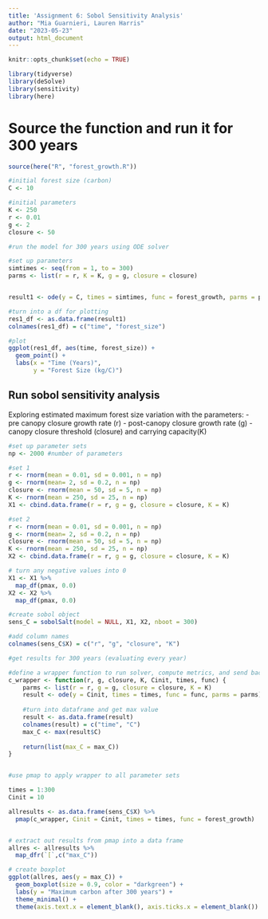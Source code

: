 ```yaml
---
title: 'Assignment 6: Sobol Sensitivity Analysis'
author: "Mia Guarnieri, Lauren Harris"
date: "2023-05-23"
output: html_document
---
```


```r
knitr::opts_chunk$set(echo = TRUE)

library(tidyverse)
library(deSolve)
library(sensitivity)
library(here)
```

# Source the function and run it for 300 years

```r
source(here("R", "forest_growth.R"))

#initial forest size (carbon)
C <- 10

#initial parameters
K <- 250
r <- 0.01
g <- 2
closure <- 50

#run the model for 300 years using ODE solver

#set up parameters
simtimes <- seq(from = 1, to = 300)
parms <- list(r = r, K = K, g = g, closure = closure)


result1 <- ode(y = C, times = simtimes, func = forest_growth, parms = parms)

#turn into a df for plotting
res1_df <- as.data.frame(result1)
colnames(res1_df) = c("time", "forest_size")

#plot
ggplot(res1_df, aes(time, forest_size)) + 
  geom_point() +
  labs(x = "Time (Years)",
       y = "Forest Size (kg/C)")

```

## Run sobol sensitivity analysis

Exploring estimated maximum forest size variation with the parameters:
- pre canopy closure growth rate (r)
- post-canopy closure growth rate (g)
- canopy closure threshold (closure) and carrying capacity(K)

```r
#set up parameter sets
np <- 2000 #number of parameters

#set 1
r <- rnorm(mean = 0.01, sd = 0.001, n = np)
g <- rnorm(mean= 2, sd = 0.2, n = np)
closure <- rnorm(mean = 50, sd = 5, n = np)
K <- rnorm(mean = 250, sd = 25, n = np)
X1 <- cbind.data.frame(r = r, g = g, closure = closure, K = K)

#set 2
r <- rnorm(mean = 0.01, sd = 0.001, n = np)
g <- rnorm(mean= 2, sd = 0.2, n = np)
closure <- rnorm(mean = 50, sd = 5, n = np)
K <- rnorm(mean = 250, sd = 25, n = np)
X2 <- cbind.data.frame(r = r, g = g, closure = closure, K = K)

# turn any negative values into 0
X1 <- X1 %>% 
  map_df(pmax, 0.0)
X2 <- X2 %>% 
  map_df(pmax, 0.0)

#create sobol object
sens_C = sobolSalt(model = NULL, X1, X2, nboot = 300)

#add column names
colnames(sens_C$X) = c("r", "g", "closure", "K")

#get results for 300 years (evaluating every year)

#define a wrapper function to run solver, compute metrics, and send back results for each parameter
c_wrapper <- function(r, g, closure, K, Cinit, times, func) {
    parms <- list(r = r, g = g, closure = closure, K = K)
    result <- ode(y = Cinit, times = times, func = func, parms = parms) 
  
    #turn into dataframe and get max value
    result <- as.data.frame(result)
    colnames(result) = c("time", "C")
    max_C <- max(result$C)
    
    return(list(max_C = max_C))
}


#use pmap to apply wrapper to all parameter sets

times = 1:300
Cinit = 10

allresults <- as.data.frame(sens_C$X) %>% 
  pmap(c_wrapper, Cinit = Cinit, times = times, func = forest_growth)


# extract out results from pmap into a data frame
allres <- allresults %>% 
  map_dfr(`[`,c("max_C"))

# create boxplot
ggplot(allres, aes(y = max_C)) +
  geom_boxplot(size = 0.9, color = "darkgreen") +
  labs(y = "Maximum carbon after 300 years") +
  theme_minimal() +
  theme(axis.text.x = element_blank(), axis.ticks.x = element_blank())
```


